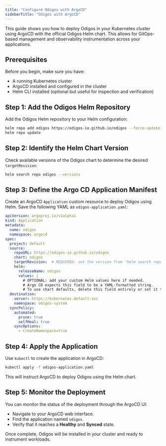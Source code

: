 ```yaml
---
title: "Configure Odigos with ArgoCD"
sidebarTitle: "Odigos with ArgoCD"
---
```


This guide shows you how to deploy Odigos in your Kubernetes cluster using ArgoCD with the official Odigos Helm chart. This allows for GitOps-based management and observability instrumentation across your applications.

## Prerequisites

Before you begin, make sure you have:

* A running Kubernetes cluster
* ArgoCD installed and configured in the cluster
* Helm CLI installed (optional but useful for inspection and verification)

## Step 1: Add the Odigos Helm Repository

Add the Odigos Helm repository to your Helm configuration:

```bash
helm repo add odigos https://odigos-io.github.io/odigos --force-update
helm repo update
```

## Step 2: Identify the Helm Chart Version

Check available versions of the Odigos chart to determine the desired `targetRevision`:

```bash
helm search repo odigos --versions
```

## Step 3: Define the Argo CD Application Manifest

Create an ArgoCD `Application` custom resource to deploy Odigos using Helm. Save the following YAML as `odigos-application.yaml`:

```yaml
apiVersion: argoproj.io/v1alpha1
kind: Application
metadata:
  name: odigos
  namespace: argocd
spec:
  project: default
  source:
    repoURL: https://odigos-io.github.io/odigos
    chart: odigos
    targetRevision:  # REQUIRED: set the version from 'helm search repo odigos --versions'
    helm:
      releaseName: odigos
      values: |
        # OPTIONAL: add your custom Helm values here if needed.
        # Argo CD expects this field to be a YAML-formatted string.
        # To use chart defaults, delete this field entirely or set it to an empty string ("").
  destination:
    server: https://kubernetes.default.svc
    namespace: odigos-system
  syncPolicy:
    automated:
      prune: true
      selfHeal: true
    syncOptions:
      - CreateNamespace=true
```

## Step 4: Apply the Application

Use `kubectl` to create the application in ArgoCD:

```bash
kubectl apply -f odigos-application.yaml
```

This will instruct ArgoCD to deploy Odigos using the Helm chart.

## Step 5: Monitor the Deployment

You can monitor the status of the deployment through the ArgoCD UI:

* Navigate to your ArgoCD web interface.
* Find the application named `odigos`.
* Verify that it reaches a **Healthy** and **Synced** state.

Once complete, Odigos will be installed in your cluster and ready to instrument workloads.
